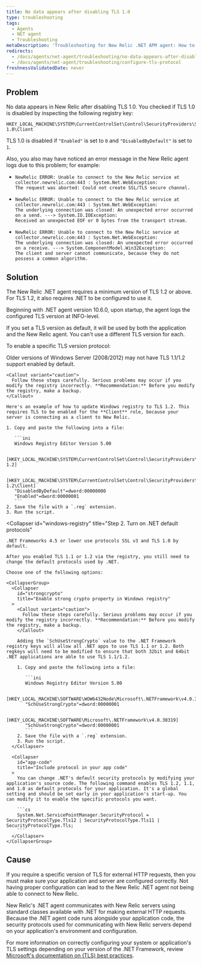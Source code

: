 ```yaml
---
title: No data appears after disabling TLS 1.0
type: troubleshooting
tags:
  - Agents
  - NET agent
  - Troubleshooting
metaDescription: 'Troubleshooting for New Relic .NET APM agent: How to configure your TLS protocol preferences for your .NET application and environment.'
redirects:
  - /docs/agents/net-agent/troubleshooting/no-data-appears-after-disabling-tls-10
  - /docs/agents/net-agent/troubleshooting/configure-tls-protocol
freshnessValidatedDate: never
---
```


## Problem

No data appears in New Relic after disabling TLS 1.0. You checked if TLS 1.0 is disabled by inspecting the following registry key:

```
HKEY_LOCAL_MACHINE\SYSTEM\CurrentControlSet\Control\SecurityProviders\SCHANNEL\Protocols\TLS 1.0\Client
```

TLS 1.0 is disabled if `"Enabled"` is set to `0` and `"DisabledByDefault"` is set to `1`.

Also, you also may have noticed an error message in the New Relic agent logs due to this problem; for example:

* ```
  NewRelic ERROR: Unable to connect to the New Relic service at collector.newrelic.com:443 : System.Net.WebException: 
  The request was aborted: Could not create SSL/TLS secure channel.
  ```
* ```
  NewRelic ERROR: Unable to connect to the New Relic service at collector.newrelic.com:443 : System.Net.WebException: 
  The underlying connection was closed: An unexpected error occurred on a send. ---> System.IO.IOException: 
  Received an unexpected EOF or 0 bytes from the transport stream.
  ```
* ```
  NewRelic ERROR: Unable to connect to the New Relic service at collector.newrelic.com:443 : System.Net.WebException: 
  The underlying connection was closed: An unexpected error occurred on a receive. ---> System.ComponentModel.Win32Exception: 
  The client and server cannot communicate, because they do not possess a common algorithm.
  ```

## Solution

The New Relic .NET agent requires a minimum version of TLS 1.2 or above. For TLS 1.2, it also requires .NET to be configured to use it.

Beginning with .NET agent version 10.6.0, upon startup, the agent logs the configured TLS version at INFO-level.

<Callout variant="important">
  If you set a TLS version as default, it will be used by both the application and the New Relic agent. You can't use a different TLS version for each.
</Callout>

To enable a specific TLS version protocol:

<CollapserGroup>
  <Collapser
    id="windows-registry"
    title="Step 1. Enable TLS protocols in Windows registry."
  >
    Older versions of Windows Server (2008/2012) may not have TLS 1.1/1.2 support enabled by default.

    <Callout variant="caution">
      Follow these steps carefully. Serious problems may occur if you modify the registry incorrectly. **Recommendation:** Before you modify the registry, make a backup.
    </Callout>

    Here's an example of how to update Windows registry to TLS 1.2. This requires TLS to be enabled for the **Client** role, because your server is connecting as a client to New Relic.

    1. Copy and paste the following into a file:

       ```ini
       Windows Registry Editor Version 5.00

       [HKEY_LOCAL_MACHINE\SYSTEM\CurrentControlSet\Control\SecurityProviders\SCHANNEL\Protocols\TLS 1.2]

       [HKEY_LOCAL_MACHINE\SYSTEM\CurrentControlSet\Control\SecurityProviders\SCHANNEL\Protocols\TLS 1.2\Client]
       "DisabledByDefault"=dword:00000000
       "Enabled"=dword:00000001
       ```
    2. Save the file with a `.reg` extension.
    3. Run the script.
  </Collapser>

  <Collapser
    id="windows-registry"
    title="Step 2. Turn on .NET default protocols"
  >
    .NET Frameworks 4.5 or lower use protocols SSL v3 and TLS 1.0 by default.

    After you enabled TLS 1.1 or 1.2 via the registry, you still need to change the default protocols used by .NET.

    Choose one of the following options:

    <CollapserGroup>
      <Collapser
        id="strongcrypto"
        title="Enable strong crypto property in Windows registry"
      >
        <Callout variant="caution">
          Follow these steps carefully. Serious problems may occur if you modify the registry incorrectly. **Recommendation:** Before you modify the registry, make a backup.
        </Callout>

        Adding the `SchUseStrongCrypto` value to the .NET Framework registry keys will allow all .NET apps to use TLS 1.1 or 1.2. Both regkeys will need to be modified to ensure that both 32bit and 64bit .NET applications are able to use TLS 1.1/1.2.

        1. Copy and paste the following into a file:

           ```ini
           Windows Registry Editor Version 5.00

           [HKEY_LOCAL_MACHINE\SOFTWARE\WOW6432Node\Microsoft\.NETFramework\v4.0.30319] 
           "SchUseStrongCrypto"=dword:00000001

           [HKEY_LOCAL_MACHINE\SOFTWARE\Microsoft\.NETFramework\v4.0.30319]
           "SchUseStrongCrypto"=dword:00000001
           ```
        2. Save the file with a `.reg` extension.
        3. Run the script.
      </Collapser>

      <Collapser
        id="app-code"
        title="Include protocol in your app code"
      >
        You can change .NET's default security protocols by modifying your application's source code. The following command enables TLS 1.2, 1.1, and 1.0 as default protocols for your application. It's a global setting and should be set early in your application's start-up. You can modify it to enable the specific protocols you want.

        ```cs
        System.Net.ServicePointManager.SecurityProtocol = SecurityProtocolType.Tls12 | SecurityProtocolType.Tls11 | SecurityProtocolType.Tls;
        ```
      </Collapser>
    </CollapserGroup>
  </Collapser>
</CollapserGroup>

## Cause

If you require a specific version of TLS for external HTTP requests, then you must make sure your application and server are configured correctly. Not having proper configuration can lead to the New Relic .NET agent not being able to connect to New Relic.

New Relic's .NET agent communicates with New Relic servers using standard classes available with .NET for making external HTTP requests. Because the .NET agent code runs alongside your application code, the security protocols used for communicating with New Relic servers depend on your application's environment and configuration.

For more information on correctly configuring your system or application's TLS settings depending on your version of the .NET Framework, review [Microsoft's documentation on (TLS) best practices](https://docs.microsoft.com/en-us/dotnet/framework/network-programming/tls).
